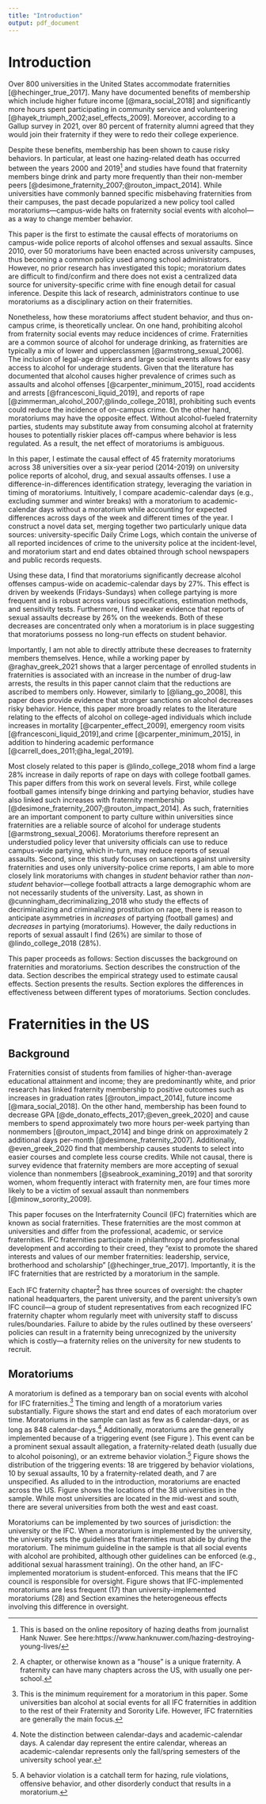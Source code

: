 ```yaml
---
title: "Introduction"
output: pdf_document
---
```


<!-- ```{r setup, include=FALSE} -->
<!-- knitr::opts_chunk$set(echo = TRUE) -->
<!-- ``` -->

# Introduction \label{section:introduction}

Over 800 universities in the United States accommodate fraternities [@hechinger_true_2017]. Many have documented benefits of membership which include higher future income [@mara_social_2018] and significantly more hours spent participating in community service and volunteering [@hayek_triumph_2002;asel_effects_2009]. Moreover, according to a Gallup survey in 2021, over 80 percent of fraternity alumni agreed that they would join their fraternity if they were to redo their college experience.

Despite these benefits, membership has been shown to cause risky behaviors. In particular, at least one hazing-related death has occurred between the years 2000 and 2019^[This is based on the online repository of hazing deaths from journalist Hank Nuwer. See here:https://www.hanknuwer.com/hazing-destroying-young-lives/] and studies have found that fraternity members binge drink and party more frequently than their non-member peers [@desimone_fraternity_2007;@routon_impact_2014]. While universities have commonly banned specific misbehaving fraternities from their campuses, the past decade popularized a new policy tool called moratoriums—campus-wide halts on fraternity social events with alcohol—as a way to change member behavior. 

This paper is the first to estimate the causal effects of moratoriums on campus-wide police reports of alcohol offenses and sexual assaults. Since 2010, over 50 moratoriums have been enacted across university campuses, thus becoming a common policy used among school administrators. However, no prior research has investigated this topic; moratorium dates are difficult to find/confirm and there does not exist a centralized data source for university-specific crime with fine enough detail for casual inference. Despite this lack of research, administrators continue to use moratoriums as a disciplinary action on their fraternities.

Nonetheless, how these moratoriums affect student behavior, and thus on-campus crime, is theoretically unclear. On one hand, prohibiting alcohol from fraternity social events may reduce incidences of crime. Fraternities are a common source of alcohol for underage drinking, as fraternities are typically a mix of lower and upperclassmen [@armstrong_sexual_2006]. The inclusion of legal-age drinkers and large social events allows for easy access to alcohol for underage students. Given that the literature has documented that alcohol causes higher prevalence of crimes such as assaults and alcohol offenses [@carpenter_minimum_2015], road accidents and arrests [@francesconi_liquid_2019], and reports of rape [@zimmerman_alcohol_2007;@lindo_college_2018], prohibiting such events could reduce the incidence of on-campus crime. On the other hand, moratoriums may have the opposite effect. Without alcohol-fueled fraternity parties, students may substitute away from consuming alcohol at fraternity houses to potentially riskier places off-campus where behavior is less regulated. As a result, the net effect of moratoriums is ambiguous. 

In this paper, I estimate the causal effect of 45 fraternity moratoriums across 38 universities over a six-year period (2014-2019) on university police reports of alcohol, drug, and sexual assaults offenses. I use a difference-in-differences identification strategy, leveraging the variation in timing of moratoriums. Intuitively, I compare academic-calendar days (e.g., excluding summer and winter breaks) with a moratorium to academic-calendar days without a moratorium while accounting for expected differences across days of the week and different times of the year. I construct a novel data set, merging together two particularly unique data sources: university-specific Daily Crime Logs, which contain the universe of all reported incidences of crime to the university police at the incident-level, and moratorium start and end dates obtained through school newspapers and public records requests. 

Using these data, I find that moratoriums significantly decrease alcohol offenses campus-wide on academic-calendar days by 27%. This effect is driven by weekends (Fridays-Sundays) when college partying is more frequent and is robust across various specifications, estimation methods, and sensitivity tests. Furthermore, I find weaker evidence that reports of sexual assaults decrease by 26% on the weekends. Both of these decreases are concentrated only when a moratorium is in place suggesting that moratoriums possess no long-run effects on student behavior.

Importantly, I am not able to directly attribute these decreases to fraternity members themselves. Hence, while a working paper by @raghav_greek_2021 shows that a larger percentage of enrolled students in fraternities is associated with an increase in the number of drug-law arrests, the results in this paper cannot claim that the reductions are ascribed to members only. However, similarly to [@liang_go_2008], this paper does provide evidence that stronger sanctions on alcohol decreases risky behavior. Hence, this paper more broadly relates to the literature relating to the effects of alcohol on college-aged individuals which include increases in mortality [@carpenter_effect_2009], emergency room visits [@francesconi_liquid_2019],and crime [@carpenter_minimum_2015], in addition to hindering academic performance [@carrell_does_2011;@ha_legal_2019].

Most closely related to this paper is @lindo_college_2018 whom find a large 28% increase in daily reports of rape on days with college football games. This paper differs from this work on several levels. First, while college football games intensify binge drinking and partying behavior, studies have also linked such increases with fraternity membership [@desimone_fraternity_2007;@routon_impact_2014]. As such, fraternities are an important component to party culture within universities since fraternities are a reliable source of alcohol for underage students [@armstrong_sexual_2006]. Moratoriums therefore represent an understudied policy lever that university officials can use to reduce campus-wide partying, which in-turn, may reduce reports of sexual assaults. Second, since this study focuses on sanctions against university fraternities and uses only university-police crime reports, I am able to more closely link moratoriums with changes in *student* behavior rather than *non-student* behavior—college football attracts a large demographic whom are not necessarily students of the university. Last, as shown in @cunningham_decriminalizing_2018 who study the effects of decriminalizing and criminalizing prostitution on rape, there is reason to anticipate asymmetries in *increases* of partying (football games) and *decreases* in partying (moratoriums). However, the daily reductions in reports of sexual assault I find (26%) are similar to those of @lindo_college_2018 (28%).

This paper proceeds as follows: Section \ref{section:background} discusses the background on fraternities and moratoriums. Section \ref{section:data} describes the construction of the data. Section \ref{section:strategy} describes the empirical strategy used to estimate causal effects. Section \ref{section:results} presents the results. Section \ref{section:heterogeneity} explores the differences in effectiveness between different types of moratoriums. Section \ref{section:conclusion} concludes.

# Fraternities in the US \label{section:background}

## Background

Fraternities consist of students from families of higher-than-average educational attainment and income; they are predominantly white, and prior research has linked fraternity membership to positive outcomes such as increases in graduation rates [@routon_impact_2014], future income [@mara_social_2018]. On the other hand, membership has been found to decrease GPA [@de_donato_effects_2017;@even_greek_2020] and cause members to spend approximately two more hours per-week partying than nonmembers [@routon_impact_2014] and binge drink on approximately 2 additional days per-month [@desimone_fraternity_2007]. Additionally, @even_greek_2020 find that membership causes students to select into easier courses and complete less course credits. While not causal, there is survey evidence that fraternity members are more accepting of sexual violence than nonmembers [@seabrook_examining_2019] and that sorority women, whom frequently interact with fraternity men, are four times more likely to be a victim of sexual assault than nonmembers [@minow_sorority_2009].

This paper focuses on the Interfraternity Council (IFC) fraternities which are known as social fraternities. These fraternities are the most common at universities and differ from the professional, academic, or service fraternities. IFC fraternities participate in philanthropy and professional development and according to their creed, they “exist to promote the shared interests and values of our member fraternities: leadership, service, brotherhood and scholarship” [@hechinger_true_2017]. Importantly, it is the IFC fraternities that are restricted by a moratorium in the sample.

Each IFC fraternity chapter^[A chapter, or otherwise known as a "house" is a unique fraternity. A fraternity can have many chapters across the US, with usually one per-school.] has three sources of oversight: the chapter national headquarters, the parent university, and the parent university’s own IFC council—a group of student representatives from each recognized IFC fraternity chapter whom regularly meet with university staff to discuss rules/boundaries. Failure to abide by the rules outlined by these overseers' policies can result in a fraternity being unrecognized by the university which is costly—a fraternity relies on the university for new students to recruit.  

## Moratoriums

A moratorium is defined as a temporary ban on social events with alcohol for IFC fraternities.^[This is the minimum requirement for a moratorium in this paper. Some universities ban alcohol at social events for all IFC fraternities in addition to the rest of their Fraternity and Sorority Life. However, IFC fraternities are generally the main focus.] The timing and length of a moratorium varies substantially. Figure \ref{closure_distribution} shows the start and end dates of each moratorium over time. Moratoriums in the sample can last as few as 6 calendar-days, or as long as 848 calendar-days.^[Note the distinction between calendar-days and academic-calendar days. A calendar day represent the entire calendar, whereas an academic-calendar represents only the fall/spring semesters of the university school year.] Additionally, moratoriums are the generally implemented because of a triggering event (see Figure \ref{reasons_table}). This event can be a prominent sexual assault allegation, a fraternity-related death (usually due to alcohol poisoning), or an extreme behavior violation.^[A behavior violation is a catchall term for hazing, rule violations, offensive behavior, and other disorderly conduct that results in a moratorium.] Figure \ref{trigger_plot} shows the distribution of the triggering events: 18 are triggered by behavior violations, 10 by sexual assaults, 10 by a fraternity-related death, and 7 are unspecified. As alluded to in the introduction, moratoriums are enacted across the US. Figure \ref{map_of_schools} shows the locations of the 38 universities in the sample. While most universities are located in the mid-west and south, there are several universities from both the west and east coast.

Moratoriums can be implemented by two sources of jurisdiction: the university or the IFC. When a moratorium is implemented by the university, the university sets the guidelines that fraternities must abide by during the moratorium. The minimum guideline in the sample is that all social events with alcohol are prohibited, although other guidelines can be enforced (e.g., additional sexual harassment training). On the other hand, an IFC-implemented moratorium is student-enforced. This means that the IFC council is responsible for oversight. Figure \ref{trigger_plot} shows that IFC-implemented moratoriums are less frequent (17) than university-implemented moratoriums (28) and Section \ref{section:heterogeneity} examines the heterogeneous effects involving this difference in oversight.


